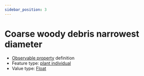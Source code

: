 ```yaml
---
sidebar_position: 3
---
```



# Coarse woody debris narrowest diameter

- [Observable property](/viewers/dawe-vocabs?uri=https://linked.data.gov.au/def/nrm/e73af424-f20d-49b8-81e3-cd30afb5b267) definition
- Feature type: [plant individual](http://linked.data.gov.au/def/tern-cv/60d7edf8-98c6-43e9-841c-e176c334d270)
- Value type: [Float](https://w3id.org/tern/ontologies/tern/Float)


<Example protocolModule="coarse-woody-debris-plot-measures" observableProperty="https://linked.data.gov.au/def/nrm/e73af424-f20d-49b8-81e3-cd30afb5b267" />

